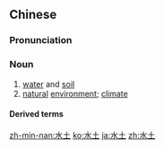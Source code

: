 ==Chinese==
{{zh-forms}}

===Pronunciation===
{{zh-pron
|m=shuǐtǔ
|c=seoi2 tou2
|mn=chúi-thó͘
|cat=n
}}

===Noun===
{{zh-noun}}

# [[water]] and [[soil]]
# [[natural]] [[environment]]; [[climate]]

====Derived terms====
{{zh-der|水土流失}}

{{zh-cat|Advanced}}

[[zh-min-nan:水土]]
[[ko:水土]]
[[ja:水土]]
[[zh:水土]]